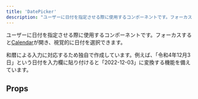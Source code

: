 ```yaml
---
title: 'DatePicker'
description: "ユーザーに日付を指定させる際に使用するコンポーネントです。フォーカスするとCalendarが開き、視覚的に日付を選択できます。"
---
```


ユーザーに日付を指定させる際に使用するコンポーネントです。フォーカスすると[Calendar](/products/components/calendar/)が開き、視覚的に日付を選択できます。

和暦による入力に対応するため独自で作成しています。例えば、「令和4年12月3日」という日付を入力欄に貼り付けると「2022-12-03」に変換する機能を備えています。

<ComponentStory name="DatePicker" />

## Props

<ComponentPropsTable name="DatePicker" />

